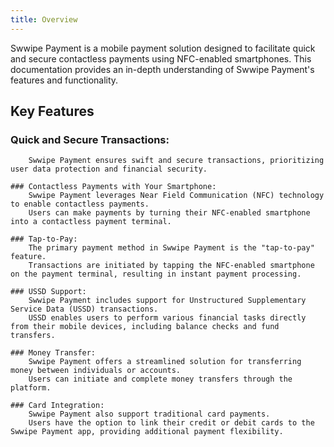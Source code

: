 ```yaml
---
title: Overview
---
```


Swwipe Payment is a mobile payment solution designed to facilitate quick and secure contactless payments
 using NFC-enabled smartphones. This documentation provides an in-depth understanding of Swwipe Payment's features and functionality.



## Key Features



   ### Quick and Secure Transactions:
        Swwipe Payment ensures swift and secure transactions, prioritizing user data protection and financial security.

    ### Contactless Payments with Your Smartphone:
        Swwipe Payment leverages Near Field Communication (NFC) technology to enable contactless payments.
        Users can make payments by turning their NFC-enabled smartphone into a contactless payment terminal.

    ### Tap-to-Pay:
        The primary payment method in Swwipe Payment is the "tap-to-pay" feature.
        Transactions are initiated by tapping the NFC-enabled smartphone on the payment terminal, resulting in instant payment processing.

    ### USSD Support:
        Swwipe Payment includes support for Unstructured Supplementary Service Data (USSD) transactions.
        USSD enables users to perform various financial tasks directly from their mobile devices, including balance checks and fund transfers.

    ### Money Transfer:
        Swwipe Payment offers a streamlined solution for transferring money between individuals or accounts.
        Users can initiate and complete money transfers through the platform.

    ### Card Integration:
        Swwipe Payment also support traditional card payments.
        Users have the option to link their credit or debit cards to the Swwipe Payment app, providing additional payment flexibility.
